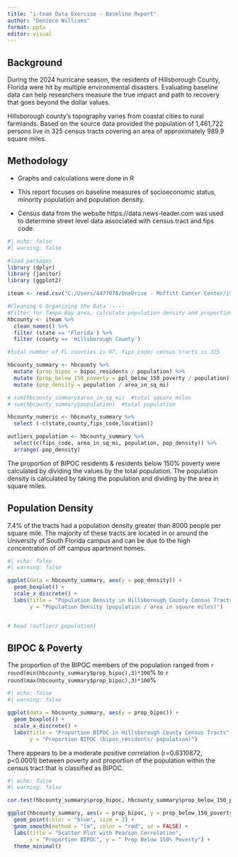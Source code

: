 ---
title: "i-team Data Exercise - Baseline Report"
author: "Deniece Williams"
format: pptx
editor: visual
---

## Background

During the 2024 hurricane season, the residents of Hillsborough County, Florida were hit by multiple environmental disasters. Evaluating baseline data can help researchers measure the true impact and path to recovery that goes beyond the dollar values.

Hillsborough county's topography varies from coastal cities to rural farmlands. Based on the source data provided the population of 1,461,722 persons live in 325 census tracts covering an area of approximately 989.9 square miles.

<!-- [![Hillsborough County](data.news-leader.com.png)](https://data.news-leader.com/census/total-population/total-population-change/census-tract-13907-hillsborough-county-florida/140-12057013907/) -->

## Methodology

-   Graphs and calculations were done in R

-   This report focuses on baseline measures of socioeconomic status, minority population and population density.

-   Census data from the website https://data.news-leader.com was used to determine street level data associated with census tract and fips code.

```{r}
#| echo: false
#| warning: false

#load packages
library (dplyr)
library (janitor)
library (ggplot2)

iteam <- read.csv("C:/Users/4477078/OneDrive - Moffitt Cancer Center/iteam.csv")

#Cleaning & Organizing the Data -----
#Filter for Tampa Bay area, calculate population density and proportion of population in poverty per census tract
hbcounty <- iteam %>%
  clean_names() %>%
  filter (state == 'Florida') %>%
  filter (county == 'Hillsborough County')

#total number of FL counties is 67, fips_code/ census tracts is 325

hbcounty_summary <- hbcounty %>%
  mutate (prop_bipoc = bipoc_residents / population) %>%
  mutate (prop_below_150_poverty = ppl_below_150_poverty / population) %>%
  mutate (pop_density = population / area_in_sq_mi)

# sum(hbcounty_summary$area_in_sq_mi)  #total square miles
# sum(hbcounty_summary$population)  #total population

hbcounty_numeric <- hbcounty_summary %>%
  select (-c(state,county,fips_code,location))

outliers_population <- hbcounty_summary %>%
  select(c(fips_code, area_in_sq_mi, population, pop_density)) %>%
  arrange(-pop_density) 

```

The proportion of BIPOC residents & residents below 150% poverty were calculated by dividing the values by the total population. The population density is calculated by taking the population and dividing by the area in square miles.

## Population Density

7.4% of the tracts had a population density greater than 8000 people per square mile. The majority of these tracts are located in or around the University of South Florida campus and can be due to the high concentration of off campus apartment homes.

```{r}
#| echo: false
#| warning: false

ggplot(data = hbcounty_summary, aes(y = pop_density)) + 
  geom_boxplot() + 
  scale_x_discrete() +
  labs(title = "Population Density in Hillsborough County Census Tracts",
       y = "Population Density (population / area in square miles)")


# head (outliers_population)

```

## BIPOC & Poverty

The proportion of the BIPOC members of the population ranged from `r round(min(hbcounty_summary$prop_bipoc),3)*100`% to `r round(max(hbcounty_summary$prop_bipoc),3)*100`%

```{r}
#| echo: false
#| warning: false

ggplot(data = hbcounty_summary, aes(y = prop_bipoc)) + 
  geom_boxplot() + 
  scale_x_discrete() +
  labs(title = "Proportion BIPOC in Hillsborough County Census Tracts",
       y = "Proportion BIPOC (bipoc_residents/ population)")

```

There appears to be a moderate positive correlation (r=0.6310872, p\<0.0001) between poverty and proportion of the population within the census tract that is classified as BIPOC.

```{r}
#| echo: false
#| warning: false

cor.test(hbcounty_summary$prop_bipoc, hbcounty_summary$prop_below_150_poverty, method = "pearson")

ggplot(hbcounty_summary, aes(x = prop_bipoc, y = prop_below_150_poverty)) +
  geom_point(color = "blue", size = 2) +
  geom_smooth(method = "lm", color = "red", se = FALSE) +
  labs(title = "Scatter Plot with Pearson Correlation",
       x = "Proportion BIPOC", y = " Prop Below 150% Poverty") +
  theme_minimal()

```
